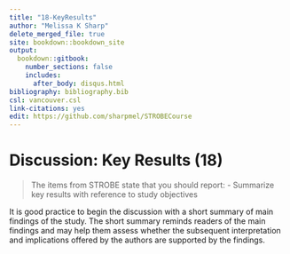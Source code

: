 ---
title: "18-KeyResults"
author: "Melissa K Sharp"
delete_merged_file: true
site: bookdown::bookdown_site
output:
  bookdown::gitbook:
    number_sections: false 
    includes: 
      after_body: disqus.html
bibliography: bibliography.bib
csl: vancouver.csl
link-citations: yes
edit: https://github.com/sharpmel/STROBECourse
---

# Discussion: Key Results (18)
> The items from STROBE state that you should report: 
-	Summarize key results with reference to study objectives


It is good practice to begin the discussion with a short summary of  main findings of the study. The short summary reminds readers of the main findings and may help them assess whether the subsequent interpretation and implications offered by the authors are supported by the findings. 